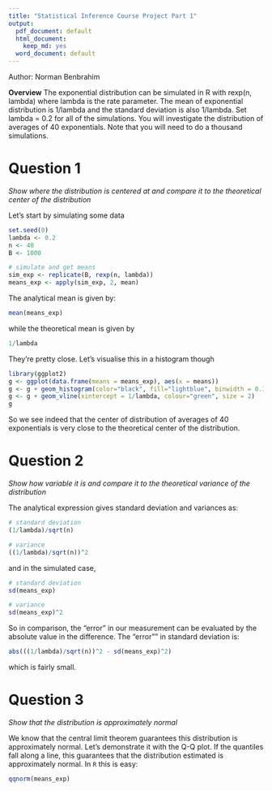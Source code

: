 ```yaml
---
title: "Statistical Inference Course Project Part 1"
output:
  pdf_document: default
  html_document:
    keep_md: yes
  word_document: default
---
```


Author: Norman Benbrahim

**Overview**
The exponential distribution can be simulated in R with rexp(n, lambda) where lambda is the rate parameter. The mean of exponential distribution is 1/lambda and the standard deviation is also 1/lambda. Set lambda = 0.2 for all of the simulations. You will investigate the distribution of averages of 40 exponentials. Note that you will need to do a thousand simulations.

# Question 1 

*Show where the distribution is centered at and compare it to the theoretical center of the distribution*

Let's start by simulating some data

```r
set.seed(0)
lambda <- 0.2
n <- 40
B <- 1000

# simulate and get means
sim_exp <- replicate(B, rexp(n, lambda))
means_exp <- apply(sim_exp, 2, mean)
```

The analytical mean is given by:

```r
mean(means_exp)
```

while the theoretical mean is given by 

```r
1/lambda
```

They're pretty close. Let's visualise this in a histogram though

```r
library(ggplot2)
g <- ggplot(data.frame(means = means_exp), aes(x = means))
g <- g + geom_histogram(color="black", fill="lightblue", binwidth = 0.1)
g <- g + geom_vline(xintercept = 1/lambda, colour="green", size = 2)
g
```

So we see indeed that the center of distribution of averages of 40 exponentials is very close to the theoretical center of the distribution.

# Question 2 

*Show how variable it is and compare it to the theoretical variance of the distribution*

The analytical expression gives standard deviation and variances as:

```r
# standard deviation
(1/lambda)/sqrt(n)

# variance
((1/lambda)/sqrt(n))^2
```

and in the simulated case, 

```r
# standard deviation
sd(means_exp)

# variance
sd(means_exp)^2
```

So in comparison, the "error" in our measurement can be evaluated by the absolute value in the difference. The "error"" in standard deviation is:

```r
abs(((1/lambda)/sqrt(n))^2 - sd(means_exp)^2)
```

which is fairly small.

# Question 3 

*Show that the distribution is approximately normal*

We know that the central limit theorem guarantees this distribution is approximately normal. Let's demonstrate it with the Q-Q plot. If the quantiles fall along a line, this guarantees that the distribution estimated is approximately normal. In `R` this is easy:

```r
qqnorm(means_exp)
```
